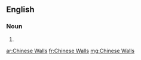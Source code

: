 ==English==

===Noun===
{{head|en|head=[[Chinese]] [[Walls]]}}
# {{plural of|Chinese Wall}}

[[ar:Chinese Walls]]
[[fr:Chinese Walls]]
[[mg:Chinese Walls]]